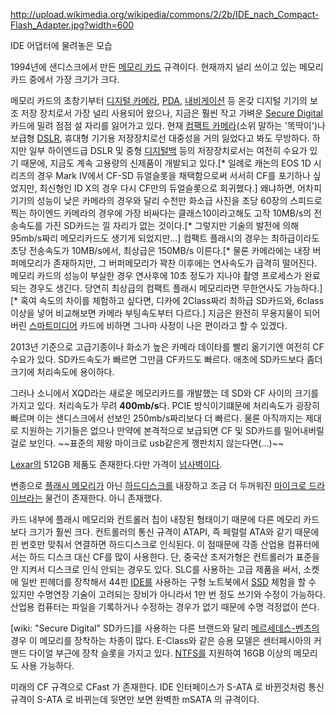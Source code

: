 http://upload.wikimedia.org/wikipedia/commons/2/2b/IDE_nach_Compact-Flash_Adapter.jpg?width=600

IDE 어댑터에 물려놓은 모습

1994년에 샌디스크에서 만든 [[메모리 카드]] 규격이다. 현재까지 널리 쓰이고 있는 메모리 카드 중에서 가장 크기가 크다.

메모리 카드의 초창기부터 [[디지털 카메라]], [[PDA]], [[내비게이션]] 등 온갖 디지털 기기의 보조 저장 장치로서 가장 널리 사용되어 왔으나, 지금은 훨씬 작고 가벼운 [[Secure Digital]] 카드에 밀려 점점 설 자리를 잃어가고 있다. 현재 [[컴팩트 카메라]](소위 말하는 '똑딱이')나 보급형 [[DSLR]], 휴대형 기기용 저장장치로선 대중성을 거의 잃었다고 봐도 무방하다. 하지만 일부 하이엔드급 DSLR 및 중형 [[디지털백]] 등의 저장장치로서는 여전히 수요가 있기 때문에, 지금도 계속 고용량의 신제품이 개발되고 있다.[* 일례로 캐논의 EOS 1D 시리즈의 경우 Mark IV에서 CF-SD 듀얼슬롯을 채택함으로써 서서히 CF를 포기하나 싶었지만, 최신형인 ID X의 경우 다시 CF만의 듀얼슬롯으로 회귀했다.] 왜냐하면, 어차피 기기의 성능이 낮은 카메라의 경우와 달리 수천만 화소급 사진을 초당 60장의 스피드로 찍는 하이엔드 카메라의 경우에 가장 비싸다는 클래스10이라고해도 고작 10MB/s의 전송속도를 가진 SD카드는 낄 자리가 없는 것이다.[* 그렇지만 기술의 발전에 의해 95mb/s짜리 메모리카드도 생기게 되었지만...] 컴팩트 플래시의 경우는 최하급이라도 초당 전송속도가 10MB/s에서, 최상급은 150MB/s 이른다.[* 물론 카메라에는 내장 버퍼메모리가 존재하지만, 그 버퍼메모리가 꽉찬 이후에는 연사속도가 급격히 떨어진다. 메모리 카드의 성능이 부실한 경우 연사후에 10초 정도가 지나야 촬영 프로세스가 완료되는 경우도 생긴다. 당연히 최상급의 컴팩트 플래시 메모리라면 무한연사도 가능하다.][* 혹여 속도의 차이를 체험하고 싶다면, 디카에 2Class짜리 최하급 SD카드와, 6class 이상을 넣어 비교해보면 카메라 부팅속도부터 다르다.] 지금은 완전히 무용지물이 되어버린 [[스마트미디어]] 카드에 비하면 그나마 사정이 나은 편이라고 할 수 있겠다. 

2013년 기준으로 고급기종이나 화소가 높은 카메라 데이타를 빨리 옮기기엔 여전히 CF수요가 있다. SD카드속도가 빠르면 그만큼 CF카드도 빠르다. 애초에 SD카드보다 좀더크기에 처리속도에 용이하다.

그러나 소니에서 XQD라는 새로운 메모리카드를 개발했는 데 SD와 CF 사이의 크기를 가지고 있다. 처리속도가 무려 '''400mb/s'''다. PCIE 방식이기떄문에 처리속도가 굉장히 빠르며 이는 샌디스크에서 선보인 250mb/s짜리보다 더 빠르다. 물론 아직까지는 제대로 지원하는 기기들은 없으나 만약에 본격적으로 보급되면 CF 및 SD카드를 밀어내버릴걸로 보인다. ~~표준의 제왕 마이크로 usb같은게 깽판치지 않는다면(...)~~

[[Lexar]]의 512GB 제품도 존재한다.다만 가격이 [[넘사벽]]이다.

변종으로 [[플래시 메모리]]가 아닌 [[하드디스크]]를 내장하고 조금 더 두꺼워진 [[마이크로 드라이브]]라는 물건이 존재한다. 아니 존재했다.

카드 내부에 플래시 메모리와 컨트롤러 칩이 내장된 형태이기 때문에 다른 메모리 카드보다 크기가 훨씬 크다. 컨트롤러의 통신 규격이 ATAPI, 즉 페럴럴 ATA와 같기 때문에 핀 번호만 맞춰서 연결하면 하드디스크로 인식된다. 이 점때문에 각종 산업용 컴퓨터에서는 하드 디스크 대신 CF를 많이 사용한다. 단, 중국산 초저가형은 컨트롤러가 표준을 안 지켜서 디스크로 인식 안되는 경우도 있다.
SLC를 사용하는 고급 제품을 써서, 소켓에 일반 핀헤더를 장착해서 44핀 [[IDE]]를 사용하는 구형 노트북에서 [[SSD]] 체험을 할 수 있지만 수명연장 기술이 고려되는 장비가 아니라서 1만 번 정도 쓰기와 수정이 가능하다. 산업용 컴퓨터는 파일을 기록하거나 수정하는 경우가 없기 때문에 수명 걱정없이 쓴다.

[wiki: "Secure Digital" SD카드]를 사용하는 다른 브랜드와 달리 [[메르세데스-벤츠]]의 경우 이 메모리를 장착하는 차종이 많다.
E-Class와 같은 승용 모델은 센터페시아의 커맨드 다이얼 부근에 장착 슬롯을 가지고 있다.
[[NTFS]]를 지원하여 16GB 이상의 메모리도 사용 가능하다.


미래의 CF 규격으로 CFast 가 존재한다. IDE 인터페이스가 S-ATA 로 바뀐것처럼 통신 규격이 S-ATA 로 바뀌는데 뒷면만 보면 완벽한 mSATA 의 규격이다.
